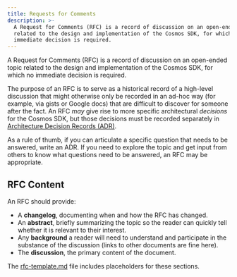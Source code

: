 ```yaml
---
title: Requests for Comments
description: >-
  A Request for Comments (RFC) is a record of discussion on an open-ended topic
  related to the design and implementation of the Cosmos SDK, for which no
  immediate decision is required.
---
```


A Request for Comments (RFC) is a record of discussion on an open-ended topic
related to the design and implementation of the Cosmos SDK, for which no
immediate decision is required.

The purpose of an RFC is to serve as a historical record of a high-level
discussion that might otherwise only be recorded in an ad-hoc way (for example,
via gists or Google docs) that are difficult to discover for someone after the
fact. An RFC *may* give rise to more specific architectural *decisions* for
the Cosmos SDK, but those decisions must be recorded separately in
[Architecture Decision Records (ADR)](/docs/sdk/v0.47/architecture/README).

As a rule of thumb, if you can articulate a specific question that needs to be
answered, write an ADR. If you need to explore the topic and get input from
others to know what questions need to be answered, an RFC may be appropriate.

## RFC Content

An RFC should provide:

* A **changelog**, documenting when and how the RFC has changed.
* An **abstract**, briefly summarizing the topic so the reader can quickly tell
  whether it is relevant to their interest.
* Any **background** a reader will need to understand and participate in the
  substance of the discussion (links to other documents are fine here).
* The **discussion**, the primary content of the document.

The [rfc-template.md](./docs/sdk/v0.47/build/rfc/rfc-template.mdx) file includes placeholders for these
sections.
